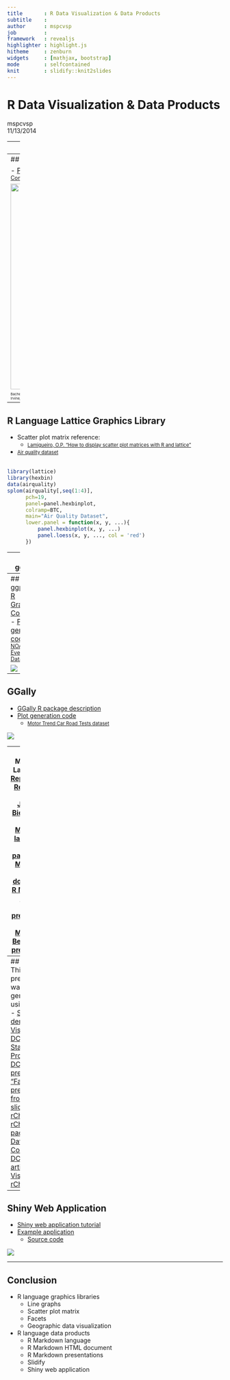 ```yaml
---
title       : R Data Visualization & Data Products
subtitle    : 
author      : mspcvsp
job         : 
framework   : revealjs
highlighter : highlight.js
hitheme     : zenburn
widgets     : [mathjax, bootstrap]
mode        : selfcontained
knit        : slidify::knit2slides
---
```


# R Data Visualization & Data Products
mspcvsp    
11/13/2014  

---
## Introduction

- [Johns Hopkins University Data Science Coursera Specialization](https://www.coursera.org/specialization/jhudatascience/1)  
- R language graphics libraries  
    - [base](http://rpubs.com/SusanEJohnston/7953) 
    - [lattice](http://www.statmethods.net/advgraphs/trellis.html)
    - [ggplot2](http://docs.ggplot2.org/current/)
    - [GGally](http://tgmstat.wordpress.com/2013/11/13/plot-matrix-with-the-r-package-ggally/)  
- R language data products
    - [R Markdown language](http://rmarkdown.rstudio.com/)
    - [Slidify](http://slidify.github.io/interactive/)
    - [Shiny web application](http://shiny.rstudio.com/)

--- .class #id 
## Johns Hopkins University Data Science Coursera Specialization
- [The Data Scientist's Toolbox](https://www.coursera.org/course/datascitoolbox)
- [R Programming](https://www.coursera.org/course/rprog)
- [Getting & Cleaning Data](https://www.coursera.org/course/getdata)
  - [Tidy data](http://www.prometheusresearch.com/good-data-management-practices-for-data-analysis-tidy-data-part-2/)
- [Exploratory Data Analysis](https://www.coursera.org/course/exdata)
- [Reproducible Research](https://www.coursera.org/course/repdata)
- [Statistical Inference](https://www.coursera.org/course/statinference)
- [Regression Models](https://www.coursera.org/course/regmods)
- [Practical Machine Learning](https://www.coursera.org/course/predmachlearn)
- [Developing Data Products](https://www.coursera.org/course/devdataprod)

---
## R Language Base Graphics Library  
  
- [Plot generation code](https://github.com/datasciencespm/ExData_Plotting1/blob/master/plot4.R)
    - <small style="font-size:0.8em">[Individual Household Electric Power Consumption Data Set](https://archive.ics.uci.edu/ml/datasets/Individual+household+electric+power+consumption)</small>  

<img src="./assets/img/rBaseGraphicsEx.png" width=480>  
  
<small style="font-size:.5em">Bache, K. & Lichman, M. (2013).
<a href="http://archive.ics.uci.edu/ml">UCI Machine Learning Repository</a>
</br>Irvine, CA: University of California, School of Information and Computer Science.
</small>

---
## R Language Lattice Graphics Library  
  
* Scatter plot matrix reference:
    - <small style="font-size:0.8em">[Lamigueiro, O.P. "How to display scatter plot matrices with R and lattice"](http://procomun.wordpress.com/2011/03/18/splomr/)</small>
*  <small style="font-size:0.8em">[Air quality dataset](https://stat.ethz.ch/R-manual/R-devel/library/datasets/html/airquality.html)</small>  
</br>
```r
library(lattice)
library(hexbin)
data(airquality)
splom(airquality[,seq(1:4)],
      pch=19,
      panel=panel.hexbinplot,
      colramp=BTC,
      main="Air Quality Dataset",
      lower.panel = function(x, y, ...){
          panel.hexbinplot(x, y, ...)
          panel.loess(x, y, ..., col = 'red')
      })
```

---
## ggplot2 
  
- [R Graphics Cookbook](http://www.cookbook-r.com/Graphs)
- [RColorBrewer R package](http://simplystatistics.org/2011/10/17/colors-in-r/)
- [Plot generation code](https://github.com/datasciencespm/GettingAndCleaningData/blob/master/plotTidyData.R)
    - <small style="font-size:0.8em">[Human Activity Recognition Using Smartphones Dataset](http://archive.ics.uci.edu/ml/datasets/Human+Activity+Recognition+Using+Smartphones)</small>  
    
<img src="./assets/img/tBodyAccMagMean.png">  
<small style="font-size:.5em">Bache, K. & Lichman, M. (2013).
<a href="http://archive.ics.uci.edu/ml">UCI Machine Learning Repository</a>
</br>Irvine, CA: University of California, School of Information and Computer Science.
</small>

---
## ggplot2 
- [R Graphics Cookbook](http://www.cookbook-r.com/Graphs)
- [Plot generation code](http://rpubs.com/mspcvsp/noaaStormDatabase)
    - <small style="font-size:0.8em">[NOAA Storm Events Database](http://www.ncdc.noaa.gov/stormevents/)</small>  
  
<img src="./assets/img/maxHealthImpact.png">  

---
## GGally
- [GGally R package description](http://tgmstat.wordpress.com/2013/11/13/plot-matrix-with-the-r-package-ggally/)  
- [Plot generation code](https://github.com/datasciencespm/DevelopingDataProducts/blob/master/server.R)  
    - <small style="font-size:0.8em">[Motor Trend Car Road Tests dataset](https://stat.ethz.ch/R-manual/R-devel/library/datasets/html/mtcars.html)</small>  
    
<img src="./assets/img/exploratoryDataAnalysis.png">  

---
## R Markdown Language  
- [Reproducible Research](http://www.biostat.jhsph.edu/~rpeng/research.html)
    - [Oxford Journals: Biostatistics ](http://biostatistics.oxfordjournals.org/content/10/3/405.full)
- [R Markdown language](http://rmarkdown.rstudio.com/)
- [knitr R package](http://yihui.name/knitr/)
- [R Markdown HTML document](http://rmarkdown.rstudio.com/html_document_format.html)
- [R Markdown ioslides HTML5 presentation](http://rmarkdown.rstudio.com/ioslides_presentation_format.html)
- [R Markdown Beamer PDF presentation](http://rmarkdown.rstudio.com/beamer_presentation_format.html)  

---
## Slidify  
- This presentation was generated using [Slidify](http://slidify.github.io/interactive/)
- [Slidify demo](http://www.r-bloggers.com/slidify-modern-simple-presentations-written-in-r-markdown/)
- [Data Visualization DC / Statistical Programming DC presentation: "Fantastic presentations from R using slidify and rCharts"](http://datacommunitydc.org/blog/2013/08/fantastic-presentations-from-r-using-slidify-and-rcharts/)  
    - [rCharts R package](http://rcharts.io/)
    - [Data Community DC blog article: "Data Visualization: rCharts"](http://datacommunitydc.org/blog/2013/05/data-visualization-rcharts/)  

---
## Shiny Web Application  
- [Shiny web application tutorial](http://shiny.rstudio.com/tutorial/)  
- [Example application](http://datasciencespm.github.io/DevelopingDataProducts/shinyApplicationPresentation.html#/slide-1)
    - [Source code](https://github.com/datasciencespm/DevelopingDataProducts)
      
<img src="./assets/img/flowDiagram.png">  

---
## Conclusion  
- R language graphics libraries
    - Line graphs
    - Scatter plot matrix
    - Facets
    - Geographic data visualization
- R language data products
    - R Markdown language
    - R Markdown HTML document
    - R Markdown presentations
    - Slidify
    - Shiny web application
    